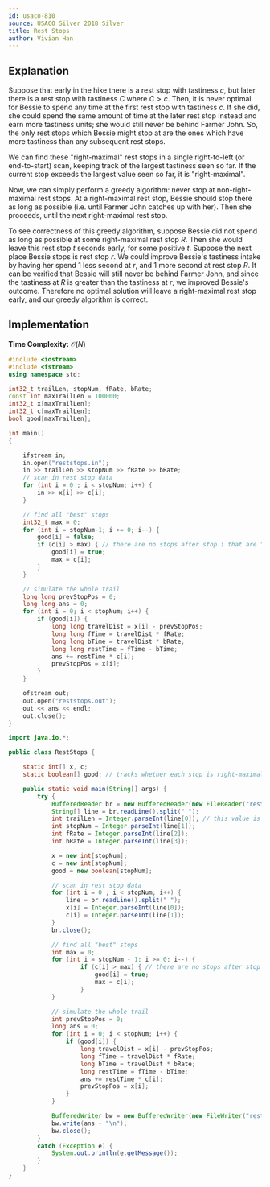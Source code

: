 ```yaml
---
id: usaco-810
source: USACO Silver 2018 Silver
title: Rest Stops
author: Vivian Han
---
```


## Explanation

Suppose that early in the hike there is a rest stop with tastiness $c$, but later there is a rest stop with tastiness $C$ where $C>c$. Then, it is never optimal for Bessie to spend any time at the first rest stop with tastiness $c$. If she did, she could spend the same amount of time at the later rest stop instead and earn more tastiness units; she would still never be behind Farmer John. So, the only rest stops which Bessie might stop at are the ones which have more tastiness than any subsequent rest stops.

We can find these "right-maximal" rest stops in a single right-to-left (or end-to-start) scan, keeping track of the largest tastiness seen so far. If the current stop exceeds the largest value seen so far, it is "right-maximal".

Now, we can simply perform a greedy algorithm: never stop at non-right-maximal rest stops. At a right-maximal rest stop, Bessie should stop there as long as possible (i.e. until Farmer John catches up with her). Then she proceeds, until the next right-maximal rest stop.

To see correctness of this greedy algorithm, suppose Bessie did not spend as long as possible at some right-maximal rest stop $R$. Then she would leave this rest stop $t$ seconds early, for some positive $t$. Suppose the next place Bessie stops is rest stop $r$. We could improve Bessie's tastiness intake by having her spend $1$ less second at $r$, and $1$ more second at rest stop $R$. It can be verified that Bessie will still never be behind Farmer John, and since the tastiness at $R$ is greater than the tastiness at $r$, we improved Bessie's outcome. Therefore no optimal solution will leave a right-maximal rest stop early, and our greedy algorithm is correct.

## Implementation

**Time Complexity:** $\mathcal{O}(N)$

<LanguageSection>

<CPPSection>

```cpp
#include <iostream>
#include <fstream>
using namespace std;

int32_t trailLen, stopNum, fRate, bRate;
const int maxTrailLen = 100000;
int32_t x[maxTrailLen];
int32_t c[maxTrailLen];
bool good[maxTrailLen];

int main()
{

	ifstream in;
	in.open("reststops.in");
	in >> trailLen >> stopNum >> fRate >> bRate;
	// scan in rest stop data
	for (int i = 0 ; i < stopNum; i++) {
		in >> x[i] >> c[i];
	}

	// find all "best" stops
	int32_t max = 0;
	for (int i = stopNum-1; i >= 0; i--) {
		good[i] = false;
		if (c[i] > max) { // there are no stops after stop i that are "better"
			good[i] = true;
			max = c[i];
		}
	}

	// simulate the whole trail
	long long prevStopPos = 0;
	long long ans = 0;
	for (int i = 0; i < stopNum; i++) {
		if (good[i]) {
			long long travelDist = x[i] - prevStopPos;
			long long fTime = travelDist * fRate;
			long long bTime = travelDist * bRate;
			long long restTime = fTime - bTime;
			ans += restTime * c[i];
			prevStopPos = x[i];
		}
	}

	ofstream out;
	out.open("reststops.out");
	out << ans << endl;
	out.close();
}
```

</CPPSection>

<JavaSection>

```java
import java.io.*;

public class RestStops {

	static int[] x, c;
	static boolean[] good; // tracks whether each stop is right-maximal or not

	public static void main(String[] args) {
		try {
			BufferedReader br = new BufferedReader(new FileReader("reststops.in"));
			String[] line = br.readLine().split(" ");
			int trailLen = Integer.parseInt(line[0]); // this value is never used...
			int stopNum = Integer.parseInt(line[1]);
			int fRate = Integer.parseInt(line[2]);
			int bRate = Integer.parseInt(line[3]);

			x = new int[stopNum];
			c = new int[stopNum];
			good = new boolean[stopNum];

			// scan in rest stop data
			for (int i = 0 ; i < stopNum; i++) {
				line = br.readLine().split(" ");
				x[i] = Integer.parseInt(line[0]);
				c[i] = Integer.parseInt(line[1]);
			}
			br.close();

			// find all "best" stops
			int max = 0;
			for (int i = stopNum - 1; i >= 0; i--) {
					if (c[i] > max) { // there are no stops after stop i that are "better"
						good[i] = true;
						max = c[i];
					}
			}

			// simulate the whole trail
			int prevStopPos = 0;
			long ans = 0;
			for (int i = 0; i < stopNum; i++) {
				if (good[i]) {
					long travelDist = x[i] - prevStopPos;
					long fTime = travelDist * fRate;
					long bTime = travelDist * bRate;
					long restTime = fTime - bTime;
					ans += restTime * c[i];
					prevStopPos = x[i];
				}
			}

			BufferedWriter bw = new BufferedWriter(new FileWriter("reststops.out"));
			bw.write(ans + "\n");
			bw.close();
		}
		catch (Exception e) {
			System.out.println(e.getMessage());
		}
	}
}
```

</JavaSection>

</LanguageSection>
